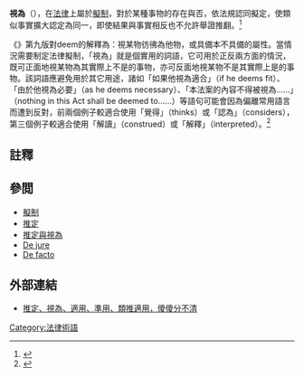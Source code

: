 '''視為'''（{{lang-en|'''deem'''}}），在[[法律|法律]]上屬於[[擬制|擬制]]，對於某種事物的存在與否，依法規認同擬定，使類似事實擴大認定為同一，即使結果與事實相反也不允許舉證推翻。<ref>{{cite book | author = 羅傳賢 | title = 立法程序與技術 | location = 臺北市 | publisher = [[五南出版|五南出版]]  | date = 2012 | isbn = 978-9571167398 | language = zh-tw | page = 第169頁}}</ref>

《{{link-en|布萊克法律詞典|Black's Law Dictionary}}》第九版對deem的解釋為：視某物彷彿為他物，或具備本不具備的屬性。當情況需要制定法律擬制，「視為」就是個實用的詞語，它可用於正反兩方面的情況，既可正面地視某物為其實際上不是的事物，亦可反面地視某物不是其實際上是的事物。該詞語應避免用於其它用途，諸如「如果他視為適合」（if he deems fit）、「由於他視為必要」（as he deems necessary）、「本法案的內容不得被視為……」（nothing in this Act shall be deemed to......）等語句可能會因為偏離常用語言而遭到反對，前兩個例子較適合使用「覺得」（thinks）或「認為」（considers），第三個例子較適合使用「解讀」（construed）或「解釋」（interpreted）。<ref>{{cite book | author = {{link-en|布萊恩·A·賈納|Bryan A. Garner|Bryan A. Garner}} | title = {{link-en|布萊克法律詞典|Black's Law Dictionary|Black's Law Dictionary}}, Standard Ninth Edition | pages = 477–478 | location = {{link-en|伊根 (明尼蘇達州)|Eagan, Minnesota|Eagan, Minnesota}} | publisher = {{link-en|西部 (出版社)|West (publisher)|West}} | year = 2009 | isbn = 0314199497 | language = en }}</ref>

==註釋==
{{Reflist}}

==參閲==
{{div col|2}}
* [[擬制|擬制]]
* [[推定|推定]]
* [[推定與視為|推定與視為]]
* [[De_jure|De jure]]
* [[De_facto|De facto]]
{{div col end}}

==外部連結==
*[https://plainlaw.me/2018/01/16/presume/ 推定、視為、適用、準用、類推適用，傻傻分不清]{{Wayback|url=https://plainlaw.me/2018/01/16/presume/ |date=20200125123220 }}

[[Category:法律術語|Category:法律術語]]